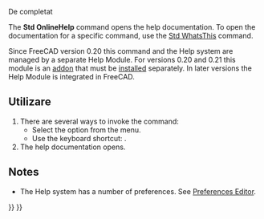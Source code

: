 <languages/>

{{Docnav
|
|
|[[Std_Base|Std Base]]
|
|
|IconC=Freecad.svg
}}

{{VeryImportantMessage|This command is obsolete, it is not available in {{VersionPlus|1.1}}.}}

<div class="mw-translate-fuzzy">
{{GuiCommand|Name=Std OnlineHelp|MenuLocation=[[Std Help Menu|Help]] → FreeCAD Website‏‎||Workbenches=All|Shortcut=|SeeAlso=}}
</div>

<span id="Description"></span>
<div class="mw-translate-fuzzy">
De completat
</div>

The '''Std OnlineHelp''' command opens the help documentation. To open the documentation for a specific command, use the [[Std_WhatsThis|Std WhatsThis]] command.

Since FreeCAD version 0.20 this command and the Help system are managed by a separate Help Module. For versions 0.20 and 0.21 this module is an [https://github.com/FreeCAD/FreeCAD-Help addon] that must be [[Std_AddonMgr|installed]] separately. In later versions the Help Module is integrated in FreeCAD.

<span id="Usage"></span>
==Utilizare==

# There are several ways to invoke the command:
#* Select the {{MenuCommand|Help → [[Image:Std_OnlineHelp.svg|16px]] Help}} option from the menu.
#* Use the keyboard shortcut: {{KEY|F1}}.
# The help documentation opens.

==Notes==

* The Help system has a number of preferences. See [[Preferences_Editor#Help|Preferences Editor]].


{{Docnav
|
|
|[[Std_Base|Std Base]]
|
|
|IconC=Freecad.svg
}}

{{Std_Base_navi{{#translation:}}}}
{{Userdocnavi{{#translation:}}}}
